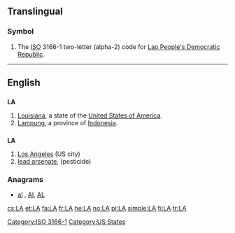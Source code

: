 {{also|Appendix:Variations of "la"}}
==Translingual==
===Symbol===
{{infl|mul|symbol}}
# The [[ISO]] 3166-1 two-letter (alpha-2) code for [[Lao People's Democratic Republic]].

[[Category:ISO 3166-1]]
----

==English==

==={{abbreviation}}===
'''LA'''

# [[Louisiana]], a state of the [[United States of America]].
# [[Lampung]], a province of [[Indonesia]].

==={{initialism}}===
'''LA'''

# [[Los Angeles]] (US city)
# [[w:Lead hydrogen arsenate|lead arsenate]], (pesticide)

===Anagrams===
* [[al#English|al]] , [[Al#English|Al]], [[AL#English|AL]]

[[Category:US States]]

[[cs:LA]]
[[et:LA]]
[[fa:LA]]
[[fr:LA]]
[[he:LA]]
[[no:LA]]
[[pl:LA]]
[[simple:LA]]
[[fi:LA]]
[[tr:LA]]